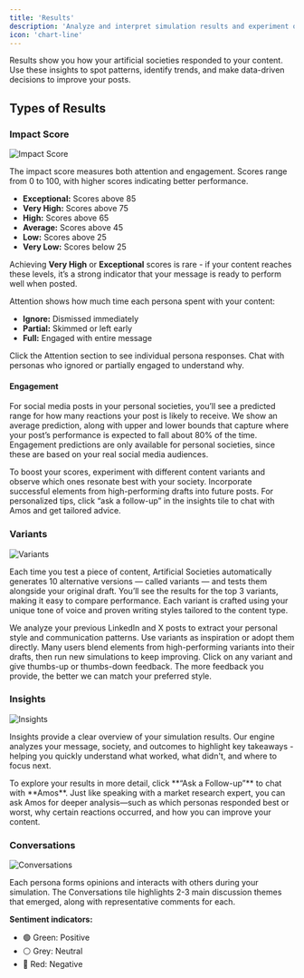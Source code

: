 ```yaml
---
title: 'Results'
description: 'Analyze and interpret simulation results and experiment outcomes'
icon: 'chart-line'
---
```


Results show you how your artificial societies responded to your content. Use these insights to spot patterns, identify trends, and make data-driven decisions to improve your posts.

## Types of Results

### Impact Score

![Impact Score](/images/impact-score.png)

The impact score measures both attention and engagement. Scores range from 0 to 100, with higher scores indicating better performance.

- **Exceptional:** Scores above 85
- **Very High:** Scores above 75
- **High:** Scores above 65
- **Average:** Scores above 45
- **Low:** Scores above 25
- **Very Low:** Scores below 25

Achieving **Very High** or **Exceptional** scores is rare - if your content reaches these levels, it’s a strong indicator that your message is ready to perform well when posted.

Attention shows how much time each persona spent with your content:
- **Ignore:** Dismissed immediately
- **Partial:** Skimmed or left early
- **Full:** Engaged with entire message

<Tip>
Click the Attention section to see individual persona responses. Chat with personas who ignored or partially engaged to understand why.
</Tip>

#### Engagement

For social media posts in your personal societies, you’ll see a predicted range for how many reactions your post is likely to receive. We show an average prediction, along with upper and lower bounds that capture where your post’s performance is expected to fall about 80% of the time. Engagement predictions are only available for personal societies, since these are based on your real social media audiences.

<Accordion title="How do I get higher scores?">
    To boost your scores, experiment with different content variants and observe which ones resonate best with your society. Incorporate successful elements from high-performing drafts into future posts. For personalized tips, click “ask a follow-up” in the insights tile to chat with Amos and get tailored advice.
</Accordion>

### Variants

![Variants](/images/variants.png)

Each time you test a piece of content, Artificial Societies automatically generates 10 alternative versions — called variants — and tests them alongside your original draft. You’ll see the results for the top 3 variants, making it easy to compare performance. Each variant is crafted using your unique tone of voice and proven writing styles tailored to the content type.

<Accordion title="How do you capture my tone of voice?">
    We analyze your previous LinkedIn and X posts to extract your personal style and communication patterns.
</Accordion>

<Accordion title="How should I use variants?">
    Use variants as inspiration or adopt them directly. Many users blend elements from high-performing variants into their drafts, then run new simulations to keep improving.
</Accordion>

<Accordion title="How do I make variants sound more like me?">
    Click on any variant and give thumbs-up or thumbs-down feedback. The more feedback you provide, the better we can match your preferred style.
</Accordion>

### Insights

![Insights](/images/insights.png)

Insights provide a clear overview of your simulation results. Our engine analyzes your message, society, and outcomes to highlight key takeaways - helping you quickly understand what worked, what didn't, and where to focus next.

<Tip>
To explore your results in more detail, click **“Ask a Follow-up”** to chat with **Amos**. Just like speaking with a market research expert, you can ask Amos for deeper analysis—such as which personas responded best or worst, why certain reactions occurred, and how you can improve your content.
</Tip>

### Conversations

![Conversations](/images/conversations.png)

Each persona forms opinions and interacts with others during your simulation. The Conversations tile highlights 2-3 main discussion themes that emerged, along with representative comments for each.

**Sentiment indicators:**
- 🟢 Green: Positive
- ⚪ Grey: Neutral  
- 🔴 Red: Negative